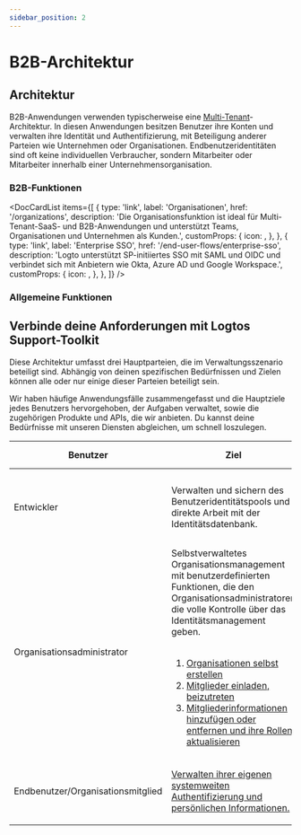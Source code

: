 ```yaml
---
sidebar_position: 2
---
```




# B2B-Architektur

## Architektur

B2B-Anwendungen verwenden typischerweise eine [Multi-Tenant](https://auth.wiki/multi-tenancy)-Architektur. In diesen Anwendungen besitzen Benutzer ihre Konten und verwalten ihre Identität und Authentifizierung, mit Beteiligung anderer Parteien wie Unternehmen oder Organisationen. Endbenutzeridentitäten sind oft keine individuellen Verbraucher, sondern Mitarbeiter oder Mitarbeiter innerhalb einer Unternehmensorganisation.

<ImageB2b width="100%" height="auto" />

### B2B-Funktionen

<DocCardList
  items={[
    {
      type: 'link',
      label: 'Organisationen',
      href: '/organizations',
      description:
        'Die Organisationsfunktion ist ideal für Multi-Tenant-SaaS- und B2B-Anwendungen und unterstützt Teams, Organisationen und Unternehmen als Kunden.',
      customProps: {
        icon: <OrganizationIcon />,
      },
    },
    {
      type: 'link',
      label: 'Enterprise SSO',
      href: '/end-user-flows/enterprise-sso',
      description:
        'Logto unterstützt SP-initiiertes SSO mit SAML und OIDC und verbindet sich mit Anbietern wie Okta, Azure AD und Google Workspace.',
      customProps: {
        icon: <SsoIcon />,
      },
    },
  ]}
/>

### Allgemeine Funktionen

<GenericFeatures />

## Verbinde deine Anforderungen mit Logtos Support-Toolkit

Diese Architektur umfasst drei Hauptparteien, die im Verwaltungsszenario beteiligt sind. Abhängig von deinen spezifischen Bedürfnissen und Zielen können alle oder nur einige dieser Parteien beteiligt sein.

Wir haben häufige Anwendungsfälle zusammengefasst und die Hauptziele jedes Benutzers hervorgehoben, der Aufgaben verwaltet, sowie die zugehörigen Produkte und APIs, die wir anbieten. Du kannst deine Bedürfnisse mit unseren Diensten abgleichen, um schnell loszulegen.

| Benutzer                          | Ziel                                                                                                                                                                                                                                                                                                                                                                                                                                                                                                                                                                               | Logto-Produkte und APIs                                                                                                                          |
| --------------------------------- | ---------------------------------------------------------------------------------------------------------------------------------------------------------------------------------------------------------------------------------------------------------------------------------------------------------------------------------------------------------------------------------------------------------------------------------------------------------------------------------------------------------------------------------------------------------------------------------- | ------------------------------------------------------------------------------------------------------------------------------------------------ |
| Entwickler                        | Verwalten und sichern des Benutzeridentitätspools und direkte Arbeit mit der Identitätsdatenbank.                                                                                                                                                                                                                                                                                                                                                                                                                                                                                  | <ul><li>[Logto Console](https://cloud.logto.io)</li><li>[Logto Management API](https://openapi.logto.io)</li></ul>                               |
| Organisationsadministrator        | Selbstverwaltetes Organisationsmanagement mit benutzerdefinierten Funktionen, die den Organisationsadministratoren die volle Kontrolle über das Identitätsmanagement geben.<br /><br /><ol><li>[Organisationen selbst erstellen](/end-user-flows/organization-experience/create-organization)</li><li>[Mitglieder einladen, beizutreten](/end-user-flows/organization-experience/invite-organization-members)</li><li>[Mitgliederinformationen hinzufügen oder entfernen und ihre Rollen aktualisieren](/end-user-flows/organization-experience/organization-management)</li></ol> | <ul><li>[Logto Management API](https://openapi.logto.io)</li></ul>                                                                               |
| Endbenutzer/Organisationsmitglied | [Verwalten ihrer eigenen systemweiten Authentifizierung und persönlichen Informationen.](/end-user-flows)                                                                                                                                                                                                                                                                                                                                                                                                                                                                          | <ul><li>[Logto Management API](https://openapi.logto.io)</li><li>[Account API](https://openapi.logto.io/group/endpoint-account-center)</li></ul> |

<RelatedResource />
